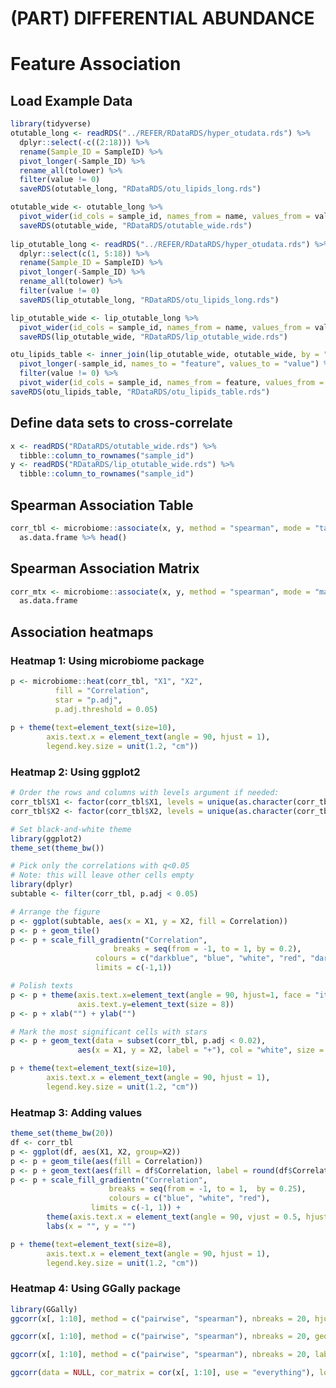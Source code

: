 # (PART) DIFFERENTIAL ABUNDANCE {-}

# Feature Association

## Load Example Data
```r
library(tidyverse)
otutable_long <- readRDS("../REFER/RDataRDS/hyper_otudata.rds") %>% 
  dplyr::select(-c((2:18))) %>% 
  rename(Sample_ID = SampleID) %>% 
  pivot_longer(-Sample_ID) %>% 
  rename_all(tolower) %>%
  filter(value != 0)
  saveRDS(otutable_long, "RDataRDS/otu_lipids_long.rds")

otutable_wide <- otutable_long %>%
  pivot_wider(id_cols = sample_id, names_from = name, values_from = value)
  saveRDS(otutable_wide, "RDataRDS/otutable_wide.rds")
 
lip_otutable_long <- readRDS("../REFER/RDataRDS/hyper_otudata.rds") %>% 
  dplyr::select(c(1, 5:18)) %>% 
  rename(Sample_ID = SampleID) %>% 
  pivot_longer(-Sample_ID) %>% 
  rename_all(tolower) %>%
  filter(value != 0)
  saveRDS(lip_otutable_long, "RDataRDS/otu_lipids_long.rds")

lip_otutable_wide <- lip_otutable_long %>%
  pivot_wider(id_cols = sample_id, names_from = name, values_from = value)
  saveRDS(lip_otutable_wide, "RDataRDS/lip_otutable_wide.rds")

otu_lipids_table <- inner_join(lip_otutable_wide, otutable_wide, by = "sample_id") %>% 
  pivot_longer(-sample_id, names_to = "feature", values_to = "value") %>%
  filter(value != 0) %>%
  pivot_wider(id_cols = sample_id, names_from = feature, values_from = value)
saveRDS(otu_lipids_table, "RDataRDS/otu_lipids_table.rds")
```

## Define data sets to cross-correlate
```r
x <- readRDS("RDataRDS/otutable_wide.rds") %>% 
  tibble::column_to_rownames("sample_id")
y <- readRDS("RDataRDS/lip_otutable_wide.rds") %>% 
  tibble::column_to_rownames("sample_id")
```


## Spearman Association Table
```r
corr_tbl <- microbiome::associate(x, y, method = "spearman", mode = "table", p.adj.threshold = 0.05, n.signif = 1) %>%
  as.data.frame %>% head()
```

## Spearman Association Matrix
```r
corr_mtx <- microbiome::associate(x, y, method = "spearman", mode = "matrix", p.adj.threshold = 0.05, n.signif = 1) %>%
  as.data.frame
```

## Association heatmaps

### Heatmap 1: Using microbiome package
```r
p <- microbiome::heat(corr_tbl, "X1", "X2", 
          fill = "Correlation", 
          star = "p.adj", 
          p.adj.threshold = 0.05)
  
p + theme(text=element_text(size=10), 
        axis.text.x = element_text(angle = 90, hjust = 1),
        legend.key.size = unit(1.2, "cm"))

```

### Heatmap 2: Using ggplot2
```r
# Order the rows and columns with levels argument if needed:
corr_tbl$X1 <- factor(corr_tbl$X1, levels = unique(as.character(corr_tbl$X1)))
corr_tbl$X2 <- factor(corr_tbl$X2, levels = unique(as.character(corr_tbl$X2)))

# Set black-and-white theme
library(ggplot2)
theme_set(theme_bw())

# Pick only the correlations with q<0.05
# Note: this will leave other cells empty
library(dplyr)
subtable <- filter(corr_tbl, p.adj < 0.05)

# Arrange the figure
p <- ggplot(subtable, aes(x = X1, y = X2, fill = Correlation))
p <- p + geom_tile() 
p <- p + scale_fill_gradientn("Correlation", 
                       breaks = seq(from = -1, to = 1, by = 0.2), 
                   colours = c("darkblue", "blue", "white", "red", "darkred"), 
                   limits = c(-1,1)) 

# Polish texts
p <- p + theme(axis.text.x=element_text(angle = 90, hjust=1, face = "italic"),
               axis.text.y=element_text(size = 8))
p <- p + xlab("") + ylab("")

# Mark the most significant cells with stars
p <- p + geom_text(data = subset(corr_tbl, p.adj < 0.02), 
               aes(x = X1, y = X2, label = "+"), col = "white", size = 5)

p + theme(text=element_text(size=10), 
        axis.text.x = element_text(angle = 90, hjust = 1),
        legend.key.size = unit(1.2, "cm"))


```

### Heatmap 3: Adding values
```r
theme_set(theme_bw(20))
df <- corr_tbl
p <- ggplot(df, aes(X1, X2, group=X2)) 
p <- p + geom_tile(aes(fill = Correlation)) 
p <- p + geom_text(aes(fill = df$Correlation, label = round(df$Correlation, 1)), size = 2) 
p <- p + scale_fill_gradientn("Correlation", 
                      breaks = seq(from = -1, to = 1,  by = 0.25), 
                      colours = c("blue", "white", "red"), 
                  limits = c(-1, 1)) +
        theme(axis.text.x = element_text(angle = 90, vjust = 0.5, hjust=1, face="italic")) +
        labs(x = "", y = "")

p + theme(text=element_text(size=8), 
        axis.text.x = element_text(angle = 90, hjust = 1),
        legend.key.size = unit(1.2, "cm"))


```


### Heatmap 4: Using GGally package
```r
library(GGally)
ggcorr(x[, 1:10], method = c("pairwise", "spearman"), nbreaks = 20, hjust = 0.75)
```

```r
ggcorr(x[, 1:10], method = c("pairwise", "spearman"), nbreaks = 20, geom = "circle")
```

```r
ggcorr(x[, 1:10], method = c("pairwise", "spearman"), nbreaks = 20, label = TRUE, label_alpha = TRUE)
```

```r
ggcorr(data = NULL, cor_matrix = cor(x[, 1:10], use = "everything"), low = "steelblue", mid = "white", high = "darkred", midpoint = 0)
```

